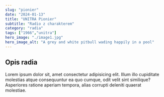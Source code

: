 ```yaml
---
slug: "pionier"
date: "2024-01-13"
title: "UNITRA Pionier"
subtitle: "Radio z charakterem"
category: "radia"
tags: ["1966","unitra"]
hero_image: "./image1.jpg"
hero_image_alt: "A grey and white pitbull wading happily in a pool"
---
```


## Opis radia

Lorem ipsum dolor sit, amet consectetur adipisicing elit. 
Illum illo cupiditate molestias atque consequuntur ea quo cumque, odit velit sint similique? 
Asperiores ratione aperiam tempora, alias corrupti deleniti quaerat molestiae.